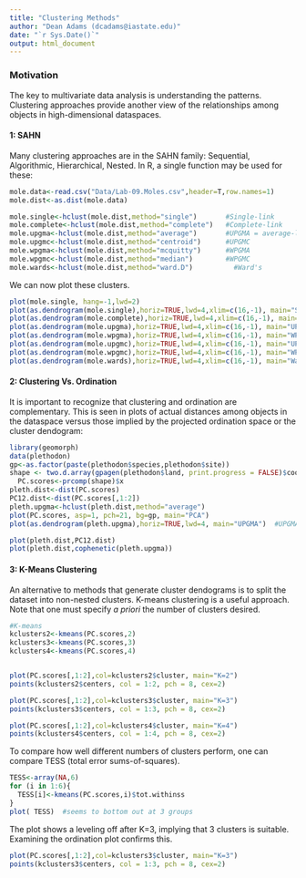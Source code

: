 ---
title: "Clustering Methods"
author: "Dean Adams (dcadams@iastate.edu)"
date: "`r Sys.Date()`"
output: html_document
---

### **Motivation**
The key to multivariate data analysis is understanding the patterns. Clustering approaches provide another view of the relationships among objects in high-dimensional dataspaces. 

#### **1: SAHN**
Many clustering approaches are in the SAHN family: Sequential, Algorithmic, Hierarchical, Nested. In R, a single function may be used for these: 

```{r eval=TRUE}
mole.data<-read.csv("Data/Lab-09.Moles.csv",header=T,row.names=1)
mole.dist<-as.dist(mole.data)

mole.single<-hclust(mole.dist,method="single")       #Single-link
mole.complete<-hclust(mole.dist,method="complete")   #Complete-link
mole.upgma<-hclust(mole.dist,method="average")       #UPGMA = average-link
mole.upgmc<-hclust(mole.dist,method="centroid")      #UPGMC
mole.wpgma<-hclust(mole.dist,method="mcquitty")      #WPGMA
mole.wpgmc<-hclust(mole.dist,method="median")        #WPGMC
mole.wards<-hclust(mole.dist,method="ward.D")          #Ward's
```

We can now plot these clusters.

```{r eval=TRUE}
plot(mole.single, hang=-1,lwd=2)
plot(as.dendrogram(mole.single),horiz=TRUE,lwd=4,xlim=c(16,-1), main="Single Linkage")  #single-link
plot(as.dendrogram(mole.complete),horiz=TRUE,lwd=4,xlim=c(16,-1), main="Complete Linkage")  #complete-link
plot(as.dendrogram(mole.upgma),horiz=TRUE,lwd=4,xlim=c(16,-1), main="UPGMA")  #UPGMA
plot(as.dendrogram(mole.wpgma),horiz=TRUE,lwd=4,xlim=c(16,-1), main="WPGMA")  #WPGMA
plot(as.dendrogram(mole.upgmc),horiz=TRUE,lwd=4,xlim=c(16,-1), main="UPGMC")  #UPGMC
plot(as.dendrogram(mole.wpgmc),horiz=TRUE,lwd=4,xlim=c(16,-1), main="WPGMC")  #WPGMC
plot(as.dendrogram(mole.wards),horiz=TRUE,lwd=4,xlim=c(16,-1), main="Ward's")  #Ward's
```

#### **2: Clustering Vs. Ordination**

It is important to recognize that clustering and ordination are complementary. This is seen in plots of actual distances among objects in the dataspace versus those implied by the projected ordination space or the cluster dendogram:

```{r echo = TRUE, eval=TRUE}
library(geomorph)
data(plethodon)
gp<-as.factor(paste(plethodon$species,plethodon$site))
shape <- two.d.array(gpagen(plethodon$land, print.progress = FALSE)$coords) #data prep
  PC.scores<-prcomp(shape)$x
pleth.dist<-dist(PC.scores)
PC12.dist<-dist(PC.scores[,1:2])
pleth.upgma<-hclust(pleth.dist,method="average") 
plot(PC.scores, asp=1, pch=21, bg=gp, main="PCA")
plot(as.dendrogram(pleth.upgma),horiz=TRUE,lwd=4, main="UPGMA")  #UPGMA

plot(pleth.dist,PC12.dist)
plot(pleth.dist,cophenetic(pleth.upgma))
```

#### **3: K-Means Clustering**
An alternative to methods that generate cluster dendograms is to split the dataset into non-nested clusters. K-means clustering is a useful approach. Note that one must specify *a priori* the number of clusters desired. 

```{r eval=TRUE}
#K-means
kclusters2<-kmeans(PC.scores,2)
kclusters3<-kmeans(PC.scores,3)
kclusters4<-kmeans(PC.scores,4)


plot(PC.scores[,1:2],col=kclusters2$cluster, main="K=2")
points(kclusters2$centers, col = 1:2, pch = 8, cex=2)

plot(PC.scores[,1:2],col=kclusters3$cluster, main="K=3")
points(kclusters3$centers, col = 1:3, pch = 8, cex=2)

plot(PC.scores[,1:2],col=kclusters4$cluster, main="K=4")
points(kclusters4$centers, col = 1:4, pch = 8, cex=2)
```

To compare how well different numbers of clusters perform, one can compare TESS (total error sums-of-squares).

```{r eval=TRUE}
TESS<-array(NA,6)
for (i in 1:6){
  TESS[i]<-kmeans(PC.scores,i)$tot.withinss
}
plot( TESS)  #seems to bottom out at 3 groups

```

The plot shows a leveling off after K=3, implying that 3 clusters is suitable. Examining the ordination plot confirms this. 

```{r eval=TRUE}
plot(PC.scores[,1:2],col=kclusters3$cluster, main="K=3")
points(kclusters3$centers, col = 1:3, pch = 8, cex=2)
```
